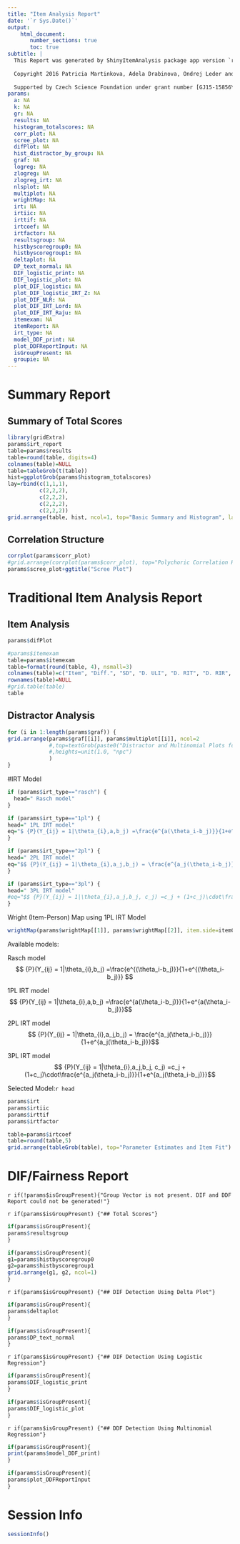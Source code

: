 ```yaml
---
title: "Item Analysis Report"
date: '`r Sys.Date()`'
output: 
    html_document:
       number_sections: true
       toc: true
subtitle: |
  This Report was generated by ShinyItemAnalysis package app version `r packageVersion("ShinyItemAnalysis")`
  
  Copyright 2016 Patricia Martinkova, Adela Drabinova, Ondrej Leder and Jakub Houdek.
  
  Supported by Czech Science Foundation under grant number [GJ15-15856Y](http://www.cs.cas.cz/martinkova/psychometrics.html)
params:
  a: NA
  k: NA
  gr: NA
  results: NA
  histogram_totalscores: NA
  corr_plot: NA
  scree_plot: NA
  difPlot: NA
  hist_distractor_by_group: NA
  graf: NA
  logreg: NA
  zlogreg: NA
  zlogreg_irt: NA
  nlsplot: NA
  multiplot: NA
  wrightMap: NA
  irt: NA
  irtiic: NA
  irttif: NA
  irtcoef: NA
  irtfactor: NA
  resultsgroup: NA
  histbyscoregroup0: NA
  histbyscoregroup1: NA
  deltaplot: NA
  DP_text_normal: NA
  DIF_logistic_print: NA
  DIF_logistic_plot: NA
  plot_DIF_logistic: NA
  plot_DIF_logistic_IRT_Z: NA
  plot_DIF_NLR: NA
  plot_DIF_IRT_Lord: NA
  plot_DIF_IRT_Raju: NA
  itemexam: NA
  itemReport: NA
  irt_type: NA
  model_DDF_print: NA
  plot_DDFReportInput: NA
  isGroupPresent: NA
  groupie: NA
---
```

\pagebreak

# Summary Report

## Summary of Total Scores

```r

library(gridExtra)
params$irt_report
table=params$results
table=round(table, digits=4)
colnames(table)=NULL
table=tableGrob(t(table))
hist=ggplotGrob(params$histogram_totalscores)
lay=rbind(c(1,1,1),
          c(2,2,2),
          c(2,2,2),
          c(2,2,2),
          c(2,2,2))
grid.arrange(table, hist, ncol=1, top="Basic Summary and Histogram", layout_matrix=lay)

```

## Correlation Structure

```r
corrplot(params$corr_plot)
#grid.arrange(corrplot(params$corr_plot), top="Polychoric Correlation Heat Map")
params$scree_plot+ggtitle("Scree Plot")
```


\pagebreak


# Traditional Item Analysis Report

## Item Analysis

```r
params$difPlot
```

```r
#params$itemexam
table=params$itemexam
table=format(round(table, 4), nsmall=3)
colnames(table)=c("Item", "Diff.", "SD", "D. ULI", "D. RIT", "D. RIR", "Alpha Drop")
rownames(table)=NULL
#grid.table(table)
table
```

## Distractor Analysis

```r
for (i in 1:length(params$graf)) {
grid.arrange(params$graf[[i]], params$multiplot[[i]], ncol=2
             #,top=textGrob(paste0("Distractor and Multinomial Plots for item ",i), gp=gpar(fontsize=15))
             #,heights=unit(1.0, "npc")
             )
}
```


\pagebreak

#IRT Model

```r
if (params$irt_type=="rasch") {
  head=" Rasch model"
}

if (params$irt_type=="1pl") {
head=" 1PL IRT model"
eq="$ {P}(Y_{ij} = 1|\theta_{i},a,b_j) =\frac{e^{a(\theta_i-b_j)}}{1+e^{a(\theta_i-b_j)}} $"
}

if (params$irt_type=="2pl") {
head=" 2PL IRT model"
eq="$$ {P}(Y_{ij} = 1|\theta_{i},a_j,b_j) = \frac{e^{a_j(\theta_i-b_j)}}{1+e^{a_j(\theta_i-b_j)}}$$"
}

if (params$irt_type=="3pl") {
head=" 3PL IRT model"
#eq="$$ {P}(Y_{ij} = 1|\theta_{i},a_j,b_j, c_j) =c_j + (1+c_j)\cdot\frac{e^{a_j(\theta_i-b_j)}}{1+e^{a_j(\theta_i-b_j)}}$$"
}
```

Wright (Item-Person) Map using 1PL IRT Model

```r
wrightMap(params$wrightMap[[1]], params$wrightMap[[2]], item.side=itemClassic)
```

\pagebreak

Available models:

Rasch model
$$ {P}(Y_{ij} = 1|\theta_{i},b_j) =\frac{e^{(\theta_i-b_j)}}{1+e^{(\theta_i-b_j)}} $$

1PL IRT model
$$ {P}(Y_{ij} = 1|\theta_{i},a,b_j) =\frac{e^{a(\theta_i-b_j)}}{1+e^{a(\theta_i-b_j)}}$$

2PL IRT model
$$ {P}(Y_{ij} = 1|\theta_{i},a_j,b_j) = \frac{e^{a_j(\theta_i-b_j)}}{1+e^{a_j(\theta_i-b_j)}}$$

3PL IRT model
$$ {P}(Y_{ij} = 1|\theta_{i},a_j,b_j, c_j) =c_j + (1+c_j)\cdot\frac{e^{a_j(\theta_i-b_j)}}{1+e^{a_j(\theta_i-b_j)}}$$

Selected Model:`r head`

```r
params$irt
params$irtiic
params$irttif
params$irtfactor
```

```r
table=params$irtcoef
table=round(table,5)
grid.arrange(tableGrob(table), top="Parameter Estimates and Item Fit")
```



\pagebreak


# DIF/Fairness Report

`r if(!params$isGroupPresent){"Group Vector is not present. DIF and DDF Report could not be generated!"}`

`r if(params$isGroupPresent) {"## Total Scores"}`

```r
if(params$isGroupPresent){
params$resultsgroup
}
```

```r

if(params$isGroupPresent){
g1=params$histbyscoregroup0
g2=params$histbyscoregroup1
grid.arrange(g1, g2, ncol=1)
}
```

`r if(params$isGroupPresent) {"## DIF Detection Using Delta Plot"}`

```r
if(params$isGroupPresent){
params$deltaplot
}
```

```r
if(params$isGroupPresent){
params$DP_text_normal
}
```

`r if(params$isGroupPresent) {"## DIF Detection Using Logistic Regression"}`

```r
if(params$isGroupPresent){
params$DIF_logistic_print
}
```

```r
if(params$isGroupPresent){
params$DIF_logistic_plot
}
```

`r if(params$isGroupPresent) {"## DDF Detection Using Multinomial Regression"}`

```r
if(params$isGroupPresent){
print(params$model_DDF_print)
}
```

```r
if(params$isGroupPresent){
params$plot_DDFReportInput
}
```

\pagebreak

# Session Info

```r
sessionInfo()
```

\pagebreak
